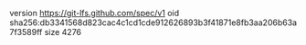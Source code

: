 version https://git-lfs.github.com/spec/v1
oid sha256:db3341568d823cac4c1cd1cde912626893b3f41871e8fb3aa206b63a7f3589ff
size 4276
